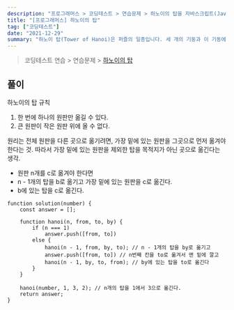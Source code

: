 ```yaml
---
description: "프로그래머스 > 코딩테스트 > 연습문제 > 하노이의 탑을 자바스크립트(JavaScript) 풀이"
title: "[프로그래머스] 하노이의 탑"
tag: ["코딩테스트"]
date: "2021-12-29"
summary: "하노이 탑(Tower of Hanoi)은 퍼즐의 일종입니다. 세 개의 기둥과 이 기동에 꽂을 수 있는 크기가 다양한 원판들이 있고, 퍼즐을 시작하기 전에는 한 기둥에 원판들이 작은 것이 위에 있도록 순서대로 쌓여 있습니다. 게임의 목적은 다음 두 가지 조건을 만족시키면서, 한 기둥에 꽂힌 원판들을 그 순서 그대로 다른 기둥으로 옮겨서 다시 쌓는 것입니다."
---
```


> 코딩테스트 연습 > 연습문제 > [하노이의 탑](https://programmers.co.kr/learn/courses/30/lessons/12946)

## 풀이

하노이의 탑 규칙

1. 한 번에 하나의 원판만 옮길 수 있다.
2. 큰 원판이 작은 원판 위에 올 수 없다.

원리는 전체 원판을 다른 곳으로 옮기려면, 가장 밑에 있는 원판을 그곳으로 먼저 옮겨야 한다는 것.
따라서 가장 밑에 있는 원판을 제외한 탑을 목적지가 아닌 곳으로 옮긴다는 생각.

- 원판 n개를 c로 옮겨야 한다면
- n - 1개의 탑을 b로 옮기고 가장 밑에 있는 원판을 c로 옮긴다.
- b에 있는 탑을 c로 옮긴다.

```
function solution(number) {
    const answer = [];

    function hanoi(n, from, to, by) {
        if (n === 1)
            answer.push([from, to])
        else {
            hanoi(n - 1, from, by, to); // n - 1개의 탑을 by로 옮기고
            answer.push([from, to]) // n번째 칸을 to로 옮겨서 맨 밑에 깔고
            hanoi(n - 1, by, to, from); // by에 있는 탑을 to로 옮긴다
        }
    }

    hanoi(number, 1, 3, 2); // n개의 탑을 1에서 3으로 옮긴다.
    return answer;
}
```
